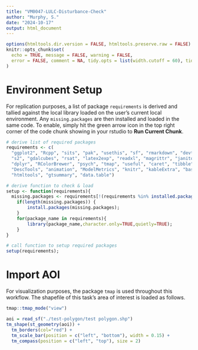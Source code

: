 ```yaml
---
title: "VM0047-LULC-Disturbance-Check"
author: "Murphy, S."
date: "2024-10-17"
output: html_document
---
```


```r
options(htmltools.dir.version = FALSE, htmltools.preserve.raw = FALSE)
knitr::opts_chunk$set(
  echo = TRUE, message = FALSE, warning = FALSE,
  error = FALSE, comment = NA, tidy.opts = list(width.cutoff = 60), tidy = "styler"
)
```

# Environment Setup

For replication purposes, a list of package `requirements` is derived and tallied against the local library loaded on the user's current local environment. Any `missing.packages` are then installed and loaded in the same code. To enable, simply hit the green arrow icon in the top right corner of the code chunk showing in your rstudio to **Run Current Chunk**.

```r

# derive list of required packages
requirements <- c(
  "ggplot2", "Rcpp", "sits", "pak", "usethis", "sf", "rmarkdown", "devtools", 
  "s2", "gdalcubes", "rsat", "latex2exp", "readxl", "magrittr", "janitor", 
  "dplyr", "RColorBrewer", "psych", "tmap", "useful", "caret", "tibble", 
  "DescTools", "animation", "ModelMetrics", "knitr", "kableExtra", "basemaps", 
  "htmltools", "gtsummary", "data.table")

# derive function to check & load
setup <- function(requirements){
  missing.packages <- requirements[!(requirements %in% installed.packages()[,"Package"])];
    if(length(missing.packages)) {
        install.packages(missing.packages);
    }
    for(package_name in requirements){
        library(package_name,character.only=TRUE,quietly=TRUE);
    }
}

# call function to setup required packages
setup(requirements);
```


# Import AOI

For visualization purposes, the package `tmap` is used throughout this workflow. 
The shapefile of this task's area of interest is loaded as follows.

```r
tmap::tmap_mode("view")

aoi = read_sf("./test-polygon/test polygon.shp") 
tm_shape(st_geometry(aoi)) + 
  tm_borders(col="red") +
  tm_scale_bar(position = c("left", "bottom"), width = 0.15) +
  tm_compass(position = c("left", "top"), size = 2)
```
